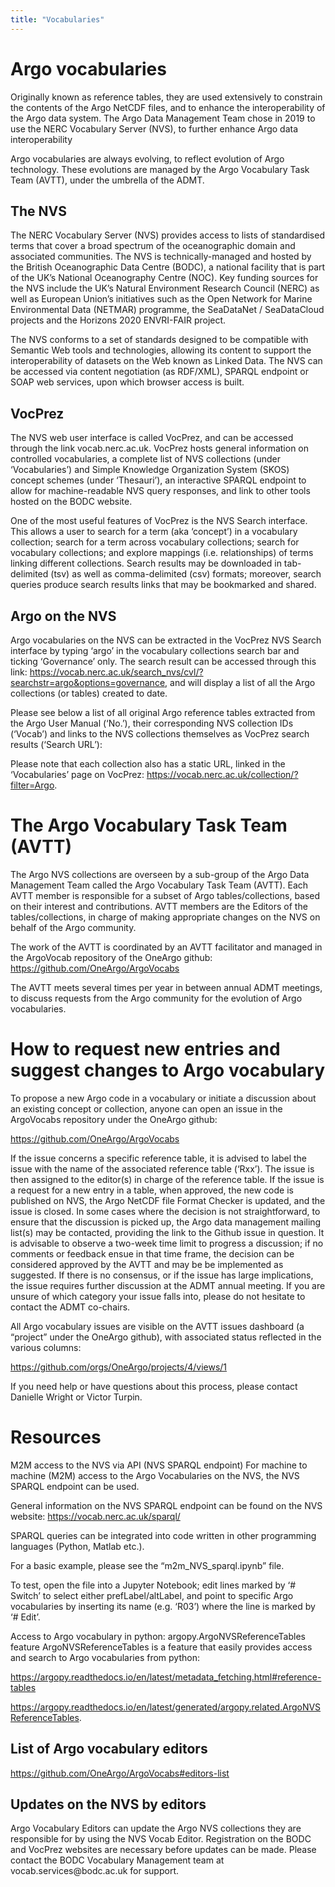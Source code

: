 ```yaml
---
title: "Vocabularies"
---
```

# Argo vocabularies
Originally known as reference tables, they are used extensively to constrain the contents of the Argo NetCDF files, and to enhance the interoperability of the Argo data system. The Argo Data Management Team chose in 2019 to use the NERC Vocabulary Server (NVS), to further enhance Argo data interoperability

Argo vocabularies are always evolving, to reflect evolution of Argo technology. These evolutions are managed by the Argo Vocabulary Task Team (AVTT), under the umbrella of the ADMT.

## The NVS
The NERC Vocabulary Server (NVS) provides access to lists of standardised terms that cover a broad spectrum of the oceanographic domain and associated communities. The NVS is technically-managed and hosted by the British Oceanographic Data Centre (BODC), a national facility that is part of the UK’s National Oceanography Centre (NOC). Key funding sources for the NVS include the UK’s Natural Environment Research Council (NERC) as well as European Union’s initiatives such as the Open Network for Marine Environmental Data (NETMAR) programme, the SeaDataNet / SeaDataCloud projects and the Horizons 2020 ENVRI-FAIR project.

The NVS conforms to a set of standards designed to be compatible with Semantic Web tools and technologies, allowing its content to support the interoperability of datasets on the Web known as Linked Data. The NVS can be accessed via content negotiation (as RDF/XML), SPARQL endpoint or SOAP web services, upon which browser access is built.
 

## VocPrez
The NVS web user interface is called VocPrez, and can be accessed through the link vocab.nerc.ac.uk. VocPrez hosts general information on controlled vocabularies, a complete list of NVS collections (under ‘Vocabularies’) and Simple Knowledge Organization System (SKOS) concept schemes (under ‘Thesauri’), an interactive SPARQL endpoint to allow for machine-readable NVS query responses, and link to other tools hosted on the BODC website.

One of the most useful features of VocPrez is the NVS Search interface. This allows a user to search for a term (aka ‘concept’) in a vocabulary collection; search for a term across vocabulary collections; search for vocabulary collections; and explore mappings (i.e. relationships) of terms linking different collections. Search results may be downloaded in tab-delimited (tsv) as well as comma-delimited (csv) formats; moreover, search queries produce search results links that may be bookmarked and shared.
 

## Argo on the NVS
Argo vocabularies on the NVS can be extracted in the VocPrez NVS Search interface by typing ‘argo’ in the vocabulary collections search bar and ticking ‘Governance’ only. The search result can be accessed through this link: [https://vocab.nerc.ac.uk/search_nvs/cvl/?searchstr=argo&options=governance](https://vocab.nerc.ac.uk/search_nvs/cvl/?searchstr=argo&options=governance), and will display a list of all the Argo collections (or tables) created to date.

Please see below a list of all original Argo reference tables extracted from the Argo User Manual (‘No.’), their corresponding NVS collection IDs (‘Vocab’) and links to the NVS collections themselves as VocPrez search results (‘Search URL’):

Please note that each collection also has a static URL, linked in the ‘Vocabularies’ page on VocPrez: [https://vocab.nerc.ac.uk/collection/?filter=Argo](https://vocab.nerc.ac.uk/collection/?filter=Argo).

# The Argo Vocabulary Task Team (AVTT)
The Argo NVS collections are overseen by a sub-group of the Argo Data Management Team called the Argo Vocabulary Task Team (AVTT). Each AVTT member is responsible for a subset of Argo tables/collections, based on their interest and contributions. AVTT members are the Editors of the tables/collections, in charge of making appropriate changes on the NVS on behalf of the Argo community.

The work of the AVTT is coordinated by an AVTT facilitator and managed in the ArgoVocab repository of the OneArgo github: [https://github.com/OneArgo/ArgoVocabs](https://github.com/OneArgo/ArgoVocabs)

The AVTT meets several times per year in between annual ADMT meetings, to discuss requests from the Argo community for the evolution of Argo vocabularies.

# How to request new entries and suggest changes to Argo vocabulary
To propose a new Argo code in a vocabulary or initiate a discussion about an existing concept or collection, anyone can open an issue in the ArgoVocabs repository under the OneArgo github:

[https://github.com/OneArgo/ArgoVocabs](https://github.com/OneArgo/ArgoVocabs) 

If the issue concerns a specific reference table, it is advised to label the issue with the name of the associated reference table (‘Rxx’). The issue is then assigned to the editor(s) in charge of the reference table. If the issue is a request for a new entry in a table, when approved, the new code is published on NVS, the Argo NetCDF file Format Checker is updated, and the issue is closed. In some cases where the decision is not straightforward, to ensure that the discussion is picked up, the Argo data management mailing list(s) may be contacted, providing the link to the Github issue in question. It is advisable to observe a two-week time limit to progress a discussion; if no comments or feedback ensue in that time frame, the decision can be considered approved by the AVTT and may be be implemented as suggested. If there is no consensus, or if the issue has large implications, the issue requires further discussion at the ADMT annual meeting. If you are unsure of which category your issue falls into, please do not hesitate to contact the ADMT co-chairs.

All Argo vocabulary issues are visible on the AVTT issues dashboard (a "project" under the OneArgo github), with associated status reflected in the various columns:

[https://github.com/orgs/OneArgo/projects/4/views/1](https://github.com/orgs/OneArgo/projects/4/views/1)

If you need help or have questions about this process, please contact Danielle Wright or Victor Turpin.

# Resources
M2M access to the NVS via API (NVS SPARQL endpoint)
For machine to machine (M2M) access to the Argo Vocabularies on the NVS, the NVS SPARQL endpoint can be used.

General information on the NVS SPARQL endpoint can be found on the NVS website: [https://vocab.nerc.ac.uk/sparql/](https://vocab.nerc.ac.uk/sparql/)

SPARQL queries can be integrated into code written in other programming languages (Python, Matlab etc.).

For a basic example, please see the "m2m_NVS_sparql.ipynb" file.

To test, open the file into a Jupyter Notebook; edit lines marked by '# Switch' to select either prefLabel/altLabel, and point to specific Argo vocabularies by inserting its name (e.g. 'R03') where the line is marked by '# Edit'.

 
Access to Argo vocabulary in python: argopy.ArgoNVSReferenceTables feature
ArgoNVSReferenceTables is a feature that easily provides access and search to Argo vocabularies from python:

[https://argopy.readthedocs.io/en/latest/metadata_fetching.html#reference-tables](https://argopy.readthedocs.io/en/latest/metadata_fetching.html#reference-tables)

[https://argopy.readthedocs.io/en/latest/generated/argopy.related.ArgoNVSReferenceTables](https://argopy.readthedocs.io/en/latest/generated/argopy.related.ArgoNVSReferenceTables).

## List of Argo vocabulary editors
[https://github.com/OneArgo/ArgoVocabs#editors-list](https://github.com/OneArgo/ArgoVocabs#editors-list)

## Updates on the NVS by editors
Argo Vocabulary Editors can update the Argo NVS collections they are responsible for by using the NVS Vocab Editor. Registration on the BODC and VocPrez websites are necessary before updates can be made. Please contact the BODC Vocabulary Management team at vocab.services@bodc.ac.uk for support.

